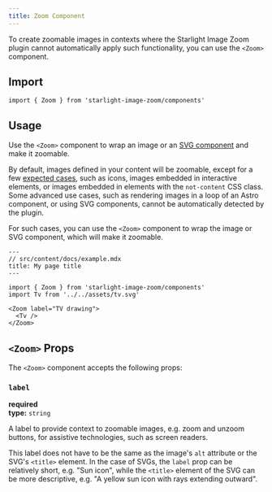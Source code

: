 ```yaml
---
title: Zoom Component
---
```


To create zoomable images in contexts where the Starlight Image Zoom plugin cannot automatically apply such functionality, you can use the `<Zoom>` component.

## Import

```tsx
import { Zoom } from 'starlight-image-zoom/components'
```

## Usage

Use the `<Zoom>` component to wrap an image or an [SVG component](https://docs.astro.build/en/guides/images/#svg-components) and make it zoomable.

By default, images defined in your content will be zoomable, except for a few [expected cases](/ignoring-images/#exceptions), such as icons, images embedded in interactive elements, or images embedded in elements with the `not-content` CSS class.
Some advanced use cases, such as rendering images in a loop of an Astro component, or using SVG components, cannot be automatically detected by the plugin.

For such cases, you can use the `<Zoom>` component to wrap the image or SVG component, which will make it zoomable.


<Preview>

```mdx {9,11}
---
// src/content/docs/example.mdx
title: My page title
---

import { Zoom } from 'starlight-image-zoom/components'
import Tv from '../../assets/tv.svg'

<Zoom label="TV drawing">
  <Tv />
</Zoom>
```

<Fragment slot="preview">

<Zoom label="TV drawing">
  <Tv />
</Zoom>

<ImageAttribution
  label="Illustration"
  id="a-black-and-white-drawing-of-a-tv-ZII9ZhonGZU"
  name="Vladimir Nikolic"
  username="wwllaaddaa"
/>

</Fragment>

</Preview>

## `<Zoom>` Props

The `<Zoom>` component accepts the following props:

### `label`

**required**  
**type:** `string`

A label to provide context to zoomable images, e.g. zoom and unzoom buttons, for assistive technologies, such as screen readers.

This label does not have to be the same as the image's `alt` attribute or the SVG's `<title>` element.
In the case of SVGs, the `label` prop can be relatively short, e.g. "Sun icon", while the `<title>` element of the SVG can be more descriptive, e.g. "A yellow sun icon with rays extending outward".
